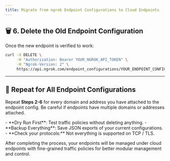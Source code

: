 ```yaml
---
title: Migrate from ngrok Endpoint Configurations to Cloud Endpoints
---
```



## 🗑️ 6. Delete the Old Endpoint Configuration

Once the new endpoint is verified to work:

```bash
curl -X DELETE \
     -H "Authorization: Bearer YOUR_NGROK_API_TOKEN" \
     -H "Ngrok-Version: 2" \
     https://api.ngrok.com/endpoint_configurations/YOUR_ENDPOINT_CONFIG_ID
```

---

## 🔁 Repeat for All Endpoint Configurations

Repeat **Steps 2-6** for every domain and address you have attached to the endpoint config.
Be careful if endpoints have multiple domains or addresses attached.

<Note>
- **Dry Run First**: Test traffic policies without deleting anything.
- **Backup Everything**: Save JSON exports of your current configurations.
- **Check your protocols:** Not everything is supported on TCP / TLS.
</Note>

After completing the process, your endpoints will be managed under cloud endpoints with fine-grained traffic policies for better modular management and control.
